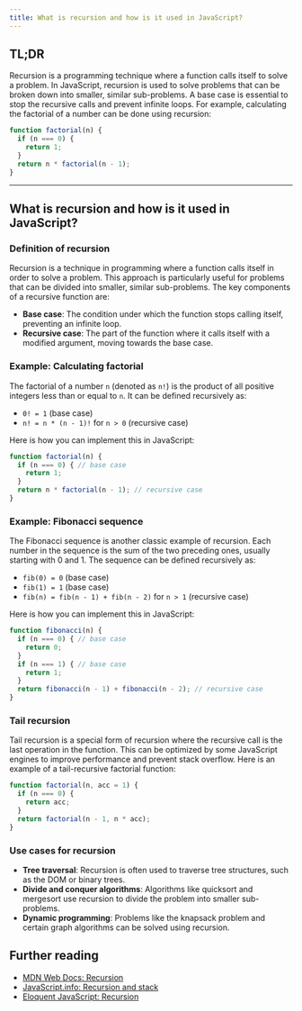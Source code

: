 ```yaml
---
title: What is recursion and how is it used in JavaScript?
---
```


## TL;DR

Recursion is a programming technique where a function calls itself to solve a problem. In JavaScript, recursion is used to solve problems that can be broken down into smaller, similar sub-problems. A base case is essential to stop the recursive calls and prevent infinite loops. For example, calculating the factorial of a number can be done using recursion:

```javascript
function factorial(n) {
  if (n === 0) {
    return 1;
  }
  return n * factorial(n - 1);
}
```

---

## What is recursion and how is it used in JavaScript?

### Definition of recursion

Recursion is a technique in programming where a function calls itself in order to solve a problem. This approach is particularly useful for problems that can be divided into smaller, similar sub-problems. The key components of a recursive function are:

- **Base case**: The condition under which the function stops calling itself, preventing an infinite loop.
- **Recursive case**: The part of the function where it calls itself with a modified argument, moving towards the base case.

### Example: Calculating factorial

The factorial of a number `n` (denoted as `n!`) is the product of all positive integers less than or equal to `n`. It can be defined recursively as:

- `0! = 1` (base case)
- `n! = n * (n - 1)!` for `n > 0` (recursive case)

Here is how you can implement this in JavaScript:

```javascript
function factorial(n) {
  if (n === 0) { // base case
    return 1;
  }
  return n * factorial(n - 1); // recursive case
}
```

### Example: Fibonacci sequence

The Fibonacci sequence is another classic example of recursion. Each number in the sequence is the sum of the two preceding ones, usually starting with 0 and 1. The sequence can be defined recursively as:

- `fib(0) = 0` (base case)
- `fib(1) = 1` (base case)
- `fib(n) = fib(n - 1) + fib(n - 2)` for `n > 1` (recursive case)

Here is how you can implement this in JavaScript:

```javascript
function fibonacci(n) {
  if (n === 0) { // base case
    return 0;
  }
  if (n === 1) { // base case
    return 1;
  }
  return fibonacci(n - 1) + fibonacci(n - 2); // recursive case
}
```

### Tail recursion

Tail recursion is a special form of recursion where the recursive call is the last operation in the function. This can be optimized by some JavaScript engines to improve performance and prevent stack overflow. Here is an example of a tail-recursive factorial function:

```javascript
function factorial(n, acc = 1) {
  if (n === 0) {
    return acc;
  }
  return factorial(n - 1, n * acc);
}
```

### Use cases for recursion

- **Tree traversal**: Recursion is often used to traverse tree structures, such as the DOM or binary trees.
- **Divide and conquer algorithms**: Algorithms like quicksort and mergesort use recursion to divide the problem into smaller sub-problems.
- **Dynamic programming**: Problems like the knapsack problem and certain graph algorithms can be solved using recursion.

## Further reading

- [MDN Web Docs: Recursion](https://developer.mozilla.org/en-US/docs/Glossary/Recursion)
- [JavaScript.info: Recursion and stack](https://javascript.info/recursion)
- [Eloquent JavaScript: Recursion](https://eloquentjavascript.net/03_functions.html#h_recursion)

